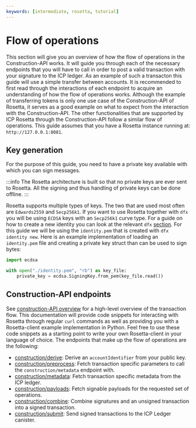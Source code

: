 ```yaml
---
keywords: [intermediate, rosetta, tutorial]
---
```



# Flow of operations
This section will give you an overview of how the flow of operations in the Construction-API works. It will guide you through each of the necessary endpoints that you will have to call in order to post a valid transaction with your signature to the ICP ledger. As an example of such a transacton this guide will use a simple transfer between accounts. 
It is recommended to first read through the interactions of each endpoint to acquire an understanding of how the flow of operations works. Although the example of transferring tokens is only one use case of the Construction-API of Rosetta, it serves as a good example on what to expect from the interaction with the Construction-API. The other functionalities that are supported by ICP Rosetta through the Construction-API follow a similar flow of operations.
This guide assumes that you have a Rosetta instance running at: `http://127.0.0.1:8081`.

## Key generation
For the purpose of this guide, you need to have a private key available with which you can sign messages. 

:::info
The Rosetta architecture is built so that no private keys are ever sent to Rosetta. All the signing and thus handling of private keys can be done offline. 
:::

Rosetta supports multiple types of keys. The two that are used most often are `Edwards2559` and `Secp256k1`. If you want to use Rosetta together with `dfx` you will be using `ECDSA` keys with an `Secp256k1` curve type. For a guide on how to create a new identity you can look at the relevant `dfx` [section](/docs/current/developer-docs/developer-tools/cli-tools/cli-reference/dfx-identity). 
For this guide we will be using the `identity.pem` that is created with `dfx identity new`. 
Here is an example implementation of loading an `identity.pem` file and creating a private key struct than can be used to sign bytes:

```python
import ecdsa

with open("./identity.pem", "rb") as key_file:
    private_key = ecdsa.SigningKey.from_pem(key_file.read())

```

## Construction-API endpoints
See [construction-API overview](https://www.rosetta-api.org/docs/construction_api_introduction.html) for a high-level overview of the transaction flow. This documentation will provide code snippets for interacting with Rosetta through regular `curl` commands as well as providing you with a Rosetta-client example implementation in Python. Feel free to use these code snippets as a starting point to write your own Rosetta-client in your language of choice.
The endpoints that make up the flow of operations are the following:
- [construction/derive](/docs/developer-docs/defi/rosetta/icp_rosetta/construction_api/operations_flow/derive.mdx): Derive an `accountIdentifier` from your public key.
- [construction/preprocess](/docs/developer-docs/defi/rosetta/icp_rosetta/construction_api/operations_flow/preprocess.mdx): Fetch transaction specific parameters to call the `construction/metadata` endpoint with. 
- [construction/metadata](/docs/developer-docs/defi/rosetta/icp_rosetta/construction_api/operations_flow/metadata.mdx): Fetch transaction specific metadata from the ICP ledger. 
- [construction/payloads](/docs/developer-docs/defi/rosetta/icp_rosetta/construction_api/operations_flow/payloads.mdx): Fetch signable payloads for the requested set of operations. 
- [construction/combine](/docs/developer-docs/defi/rosetta/icp_rosetta/construction_api/operations_flow/combine.mdx): Combine signatures and an unsigned transaction into a signed transaction. 
- [construction/submit](/docs/developer-docs/defi/rosetta/icp_rosetta/construction_api/operations_flow/submit.mdx): Send signed transactions to the ICP Ledger canister. 